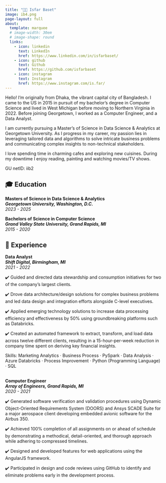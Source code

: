 ```yaml
---
title: "👋🏼 Isfar Baset"
image: ib4.png
page-layout: full
about:
  template: marquee
  # image-width: 30em
  # image-shape: round
  links:
    - icon: linkedin
      text: LinkedIn
      href: https://www.linkedin.com/in/isfarbaset/
    - icon: github
      text: Github
      href: https://github.com/isfarbaset
    - icon: instagram
      text: Instagram
      href: https://www.instagram.com/is.far/
---
```


<style>
  /* body {
  background-image: url("https://images.freeimages.com/image/previews/fa5/spiraling-abstract-backdrop-5690801.jpg");
  background-size: cover;
  background-repeat: no-repeat;
} */
  
</style>

Hello! I’m originally from Dhaka, the vibrant capital city of Bangladesh. I came to the US in 2015 in pursuit of my bachelor's degree in Computer Science and lived in West Michigan before moving to Northern Virginia in 2022. Before joining Georgetown, I worked as a Computer Engineer, and a Data Analyst. 

I am currently pursuing a Master's of Science in Data Science & Analytics at Georgetown University. As I progress in my career, my passion lies in leveraging tailored data and algorithms to solve intricate business problems and communicating complex insights to non-technical stakeholders.

I love spending time in charming cafes and exploring new cuisines. During my downtime I enjoy reading, painting and watching movies/TV shows. 


GU netID: iib2

## 🎓 Education

**Masters of Science in Data Science & Analytics** <br>
***Georgetown University, Washington, D.C.*** <br>
*2023 - 2025*

**Bachelors of Science in Computer Science** <br>
***Grand Valley State University, Grand Rapids, MI*** <br>
*2015 - 2020*

## 💼 Experience

**Data Analyst** <br>
***Shift Digital, Birmingham, MI*** <br>
*2021 - 2022*

✔️ Guided and directed data stewardship and consumption initiatives for two of the company’s largest clients. 

✔️ Drove data architecture/design solutions for complex business problems and led data design and integration efforts alongside C-level executives.

✔️ Applied emerging technology solutions to increase data processing efficiency and effectiveness by 50% using groundbreaking platforms such as Databricks. 

✔️ Created an automated framework to extract, transform, and load data across twelve different clients, resulting in a 15-hour-per-week reduction in company time spent on deriving key financial insights.

Skills: Marketing Analytics · Business Process · PySpark · Data Analysis · Azure Databricks · Process Improvement · Python (Programming Language) · SQL <br><br> 


**Computer Engineer** <br>
***Array of Engineers, Grand Rapids, MI*** <br>
*2020 - 2021*

✔️ Generated software verification and validation procedures using Dynamic Object-Oriented Requirements System (DOORS) and Ansys SCADE Suite for a major aerospace client developing embedded avionic software for the Airbus 350.

✔️ Achieved 100% completion of all assignments on or ahead of schedule by demonstrating a methodical, detail-oriented, and thorough approach while adhering to compressed timelines.

✔️ Designed and developed features for web applications using the AngularJS framework.

✔️ Participated in design and code reviews using GitHub to identify and eliminate problems early in the development process.
